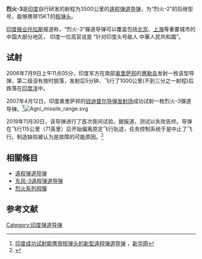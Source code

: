{{Infobox_missile
| name = 烈火-3遠程弹道导弹
| image = 
| imagepx = 250px
| caption = 烈火-3弹道导弹發射車
| Function = [[地對地飛彈|地對地飛彈]]
| Contractor = 印度國防研發組織
| Unit_cost = 790萬美金/枚
| First_flight = 2000
| Deployment = 2011年
| References = 
| Engine = 兩節[[固體火箭|固體火箭]]引擎
| Stage1 = 
| Stage2 = 
| Stage3 = 
| Stage4 = 
| Launch_mass = 2,000公斤
| total_mass = 19,000 公斤
| Length = 16 米
| Diameter = 2.0 米
| Wing_span = 
| Speed = 5-6 km/s
| Speed_alt = 
| Range = 3500-5500 公里
| Range_alt = 
| Ceiling = > 90 公里
| Ceiling_alt = 
| Flying_altitude = 
| Flying_altitude alt = 
| Warhead = 15KT到250KT戰術核彈<br />高爆彈、子母彈、[[凝固汽油彈|凝固汽油彈]]
| Guidance = 雷射陀螺儀[[慣性導引|慣性導引]]<br />加配GPS、雷達地形比對
| Fuzes = 碰炸引信、[[近炸引信|近炸引信]]
| Launch_platform = 8 x 8 Tatra卡車、鐵路平台
}}
'''烈火-3'''是[[印度|印度]]自行研发的射程为3500公里的[[远程弹道导弹|遠程弹道导弹]]，为“烈火-2”的后继型号，能够携带15KT的[[核弹头|核弹头]]。

[[印度报业托拉斯|印度报业托拉斯]]报道称，“烈火-3”彈道导弹可以覆盖包括[[北京|北京]]、[[上海|上海]]等重要城市的中国大部分地区， 印度一位高官说是 “针对印度头号敌人 中華人民共和國”。

== 试射 ==
2006年7月9日上午11点05分，印度军方在南部[[奥里萨邦|奥里萨邦]]的[[惠勒岛|惠勒岛]]发射一枚该型导弹，第二级没有按时脱落，发射后5分钟、飞行了1000公里(不到三分之一射程)后跌落在[[印度洋|印度洋]]中。

2007年4月12日，印度奥里萨邦的[[钱迪普尔导弹发射场|钱迪普尔导弹发射场]]成功试射一枚烈火-3彈道导弹。<ref>[http://news.xinhuanet.com/world/2007-04/12/content_5968091.htm 印度成功试射能携带核弹头的新型遠程弹道导弹] {{Wayback|url=http://news.xinhuanet.com/world/2007-04/12/content_5968091.htm |date=20130218160233 }}，[[新华网|新华网]]</ref>[[File:Agni_missile_range.svg|thumb]]

2019年11月30日，该导弹进行了首次夜间试验。据报道，测试以失败告终。导弹在飞行115公里（71英里）后开始偏离原定飞行轨迹，任务控制系统于是中止了飞行。制造缺陷被认为是故障的可能原因。<ref>{{Cite web|title=Nuclear capable Agni-III missile fails in maiden night trial|url=https://www.newindianexpress.com/states/odisha/2019/dec/01/nuclear-capable-agni-iii-missile-fails-in-maiden-night-trial-2069737.html|access-date=2022-03-04|work=The New Indian Express}}</ref>
== 相關條目 ==
* [[远程弹道导弹|遠程弹道导弹]]
* [[东风-3中程弹道导弹|东风-3遠程弹道导弹]]
*[[烈火系列飛彈|烈火系列飛彈]]

== 参考文献 ==
{{reflist}}

{{武器小作品}}
[[Category:印度弹道导弹|Category:印度弹道导弹]]
